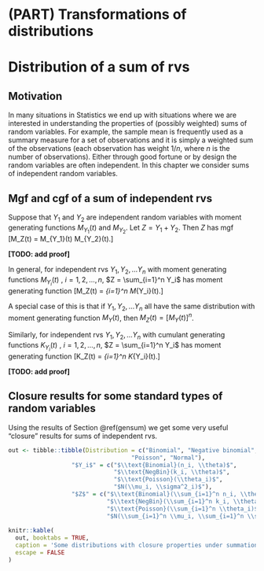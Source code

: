 # (PART) Transformations of distributions {-}

# Distribution of a sum of rvs

## Motivation
In many situations in Statistics we end up with situations 
where we are interested in understanding the properties of 
(possibly weighted) sums of random variables.
For example, the sample mean is frequently used as a summary 
measure for a set of observations and it is simply a weighted 
sum of the observations (each observation has weight $1/n$, 
where $n$ is the number of observations).
Either through good fortune or by design the random variables 
are often independent. In this chapter we consider sums of 
independent random variables. 

##  Mgf and cgf of a sum of independent rvs {#gensum}
Suppose that $Y_1$ and $Y_2$ are independent random variables 
with moment generating functions 
$M_{Y_1}(t)$ and $M_{Y_2}$.
Let $Z = Y_1 + Y_2.$
Then $Z$ has mgf
\[M_Z(t)  = M_{Y_1}(t) M_{Y_2}(t).\]

**[TODO: add proof]**

In general, for independent rvs
$Y_1, Y_2, \ldots Y_n$ 
with moment generating
functions $M_{Y_i}(t)$ , $i = 1, 2, \ldots, n$,
$Z = \sum_{i=1}^n Y_i$ 
has moment generating function
\[M_Z(t) = \prod_{i=1}^n M_{Y_i}(t).\]

A special case of this is that if $Y_1, Y_2, \ldots Y_n$  all have
the same distribution with moment generating function $M_Y(t)$,
then
$M_Z(t) = [M_Y(t)]^n$.

Similarly, for independent rvs
$Y_1, Y_2, \ldots Y_n$ 
with cumulant generating
functions $K_{Y_i}(t)$ , $i = 1, 2, \ldots, n$,
$Z = \sum_{i=1}^n Y_i$ 
has moment generating function
\[K_Z(t) = \sum_{i=1}^n K_{Y_i}(t).\]

**[TODO: add proof]**

## Closure results for some standard types of random variables

Using the results of Section \@ref(gensum)
we get some very useful “closure”
results for sums of independent rvs.

<!-- | Distribution      | $Y_i$                          | $Z$                                              | -->
<!-- |----|----|----| -->
<!-- | Binomial          | $\text{Binomial}(n_i, \theta)$ | $\text{Binomial}(\sum_{i=1}^n n_i, \theta)$      | -->
<!-- | Negative binomial | $\text{NegBin}(k_i, \theta)$   | $\text{NegBin}(\sum_{i=1}^n k_i, \theta)$        | -->
<!-- | Poisson           | $\text{Poisson}(\theta_i)$     | $\text{Poisson}(\sum_{i=1}^n \theta_i)$          | -->
<!-- | Normal            | $N(\mu_i, \sigma^2_i)$         | $N(\sum_{i=1}^n \mu_i, \sum_{i=1}^n \sigma^2_i)$ | -->

<!-- Table: (\#tab:closure) Some distributions with closure properties under summation -->

```r
out <- tibble::tibble(Distribution = c("Binomial", "Negative binomial",
                                   "Poisson", "Normal"),
                  "$Y_i$" = c("$\\text{Binomial}(n_i, \\theta)$",
                              "$\\text{NegBin}(k_i, \\theta)$",
                              "$\\text{Poisson}(\\theta_i)$",
                              "$N(\\mu_i, \\sigma^2_i)$"),
                  "$Z$" = c("$\\text{Binomial}(\\sum_{i=1}^n n_i, \\theta)$ ",
                            "$\\text{NegBin}(\\sum_{i=1}^n k_i, \\theta)$",
                            "$\\text{Poisson}(\\sum_{i=1}^n \\theta_i)$",
                            "$N(\\sum_{i=1}^n \\mu_i, \\sum_{i=1}^n \\sigma^2_i)$"))
                              
knitr::kable(
  out, booktabs = TRUE,
  caption = 'Some distributions with closure properties under summation',
  escape = FALSE
)
```
